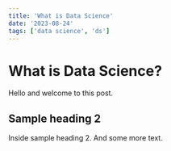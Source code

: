 ```yaml
---
title: 'What is Data Science'
date: '2023-08-24'
tags: ['data science', 'ds']
---
```


# What is Data Science?

Hello and welcome to this post.

## Sample heading 2

Inside sample heading 2. And some more text.

